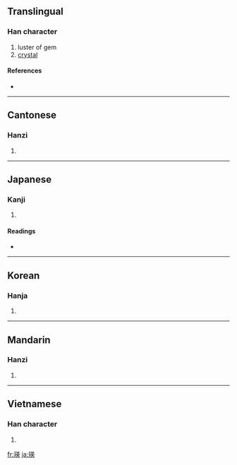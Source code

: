 ==Translingual==

===Han character===
{{Han char|rn=96|rad=玉|as=09|sn=13|four=1413<sub>4</sub>|canj=一土廿中大 (MGTLK)}}

# luster of gem
# [[crystal]]

====References====
* {{Han ref|kx=0738.050|dkj=21127|dj=1148.250|hdz=21120.070|uh=745B|ud=29787|bh=B7EB|bd=47083}}

----

==Cantonese==

===Hanzi===
{{yue-hanzi|jyut=|y=ying1}}

# {{defn|Cantonese|sort=玉09}}

----

==Japanese==

===Kanji===
{{ja-kanji|grade=|rs=玉09}}

# {{defn|Japanese}}

====Readings====
* {{ja-readings|on=[[えい]] (ei), [[よう]] (yō)|kun=|nanori=}}

----

==Korean==

===Hanja===
{{ko-hanja|hangeul=영|eumhun=|rv=yeong|mr=yŏng|y=yeng}}

# {{defn|Korean|sort=玉09}}

----

==Mandarin==

===Hanzi===
{{cmn-hanzi|pin=[[yīng]] ([[ying1]])|wg=ying<sup>1</sup>}}

# {{defn|Mandarin|sort=玉09}}

----

==Vietnamese==

===Han character===
{{vi-hantu|[[anh]]|rs=玉09}}

# {{defn|Vietnamese|sort=玉09}}

[[fr:瑛]]
[[ja:瑛]]